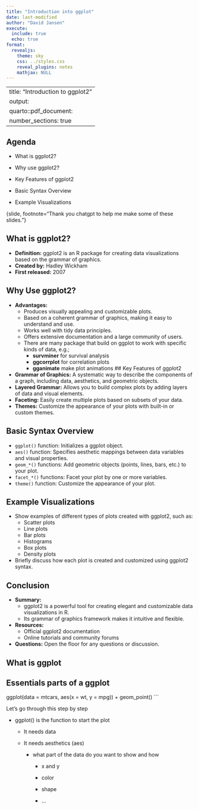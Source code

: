 ```yaml
---
title: "Introduction into ggplot"
date: last-modified
author: "David Jansen"
execute:
  include: true
  echo: true
format:
  revealjs: 
    theme: sky
    css: ../styles.css
    reveal_plugins: notes
    mathjax: NULL
---
```


---
title: "Introduction to ggplot2"
output:
  quarto::pdf_document:
    number_sections: true
---

## Agenda

-   What is ggplot2?

-   Why use ggplot2?

-   Key Features of ggplot2

-   Basic Syntax Overview

-   Example Visualizations

{slide, footnote="Thank you chatgpt to help me make some of these slides."}

## What is ggplot2?

- **Definition:** ggplot2 is an R package for creating data visualizations based on the grammar of graphics.
- **Created by:** Hadley Wickham
- **First released:** 2007


## Why Use ggplot2?
- **Advantages:**
  - Produces visually appealing and customizable plots.
  - Based on a coherent grammar of graphics, making it easy to understand and use.
  - Works well with tidy data principles.
  - Offers extensive documentation and a large community of users.
  - There are many package that build on ggplot to work with specific kinds of data, e.g.; 
    - **survminer** for survival analysis
    - **ggcorrplot** for correlation plots
    - **gganimate** make plot animations
## Key Features of ggplot2
- **Grammar of Graphics:** A systematic way to describe the components of a graph, including data, aesthetics, and geometric objects.
- **Layered Grammar:** Allows you to build complex plots by adding layers of data and visual elements.
- **Faceting:** Easily create multiple plots based on subsets of your data.
- **Themes:** Customize the appearance of your plots with built-in or custom themes.

## Basic Syntax Overview
- `ggplot()` function: Initializes a ggplot object.
- `aes()` function: Specifies aesthetic mappings between data variables and visual properties.
- `geom_*()` functions: Add geometric objects (points, lines, bars, etc.) to your plot.
- `facet_*()` functions: Facet your plot by one or more variables.
- `theme()` function: Customize the appearance of your plot.

## Example Visualizations
- Show examples of different types of plots created with ggplot2, such as:
  - Scatter plots
  - Line plots
  - Bar plots
  - Histograms
  - Box plots
  - Density plots
- Briefly discuss how each plot is created and customized using ggplot2 syntax.

## Conclusion
- **Summary:** 
  - ggplot2 is a powerful tool for creating elegant and customizable data visualizations in R.
  - Its grammar of graphics framework makes it intuitive and flexible.
- **Resources:** 
  - Official ggplot2 documentation
  - Online tutorials and community forums
- **Questions:** Open the floor for any questions or discussion.



## What is ggplot

## Essentials parts of a ggplot

ggplot(data = mtcars, aes(x = wt, y = mpg)) +
    geom_point()
```

Let's go through this step by step

-   ggplot() is the function to start the plot

    -   It needs data

    -   It needs aesthetics (aes)

        -   what part of the data do you want to show and how

            -   x and y

            -   color

            -   shape

            -   ...
